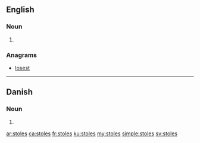 ==English==

===Noun===
{{head|en|plural}}

# {{plural of|stole|lang=en|nocat=1}}

===Anagrams===
* [[losest#English|losest]]

----

==Danish==

===Noun===
{{head|da|noun form|g=c}}

# {{genitive plural indefinite of|stol|lang=da}}

[[ar:stoles]]
[[ca:stoles]]
[[fr:stoles]]
[[ku:stoles]]
[[my:stoles]]
[[simple:stoles]]
[[sv:stoles]]